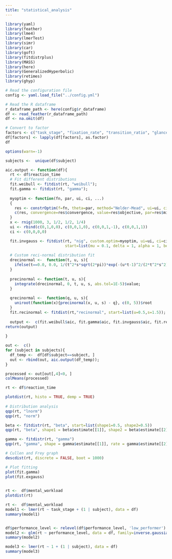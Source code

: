 ```yaml
---
title: "statistical_analysis"
---
```

```r
library(yaml)
library(feather)
library(lme4)
library(lmerTest)
library(simr)
library(car)
library(goft)
library(fitdistrplus)
library(MASS)
library(here)
library(GeneralizedHyperbolic)
library(retimes)
library(ghyp)

# Read the configuration file
config <- yaml.load_file("../config.yml")

# Read the R dataframe
r_dataframe_path <- here(config$r_dataframe)
df <- read_feather(r_dataframe_path)
df <- na.omit(df)

# Convert to factor 
factors <- c("task_stage", "fixation_rate", "transition_ratio", "glance_ratio", "pupil_size", "avg_mental_workload", "high_engagement", "low_engagement", "distraction", "subject", "performance_level")
df[factors] <- lapply(df[factors], as.factor)
df
```


```r
options(warn=-1)

subjects <-  unique(df$subject)

aic.output <- function(df){
  rt <- df$reaction_time
  # Fit different distributions
  fit.weibull <- fitdist(rt, "weibull");
  fit.gamma <- fitdist(rt, "gamma");
  
  myoptim <- function(fn, par, ui, ci, ...)
  {
    res <- constrOptim(f=fn, theta=par, method="Nelder-Mead", ui=ui, ci=ci, ...)
    c(res, convergence=res$convergence, value=res$objective, par=res$minimum, hessian=res$hessian)
  }
  x <- rnig(1000, 3, 1/2, 1/2, 1/4)
  ui <- rbind(c(0,1,0,0), c(0,0,1,0), c(0,0,1,-1), c(0,0,1,1))
  ci <- c(0,0,0,0)

  fit.invgauss <- fitdist(rt, "nig", custom.optim=myoptim, ui=ui, ci=ci,
                          start=list(mu = 0.1, delta = 1, alpha = 1, beta = 0));
  
  # Custom reci-normal distribution fit
  drecinormal <-  function(t, u, s){
    ifelse(t==0.0, 0.0, 1/(t^2*s*sqrt(2*pi))*exp(-(u*t-1)^2/(2*t^2*s^2)));
  }
  
  precinormal <- function(t, u, s){
    integrate(drecinormal, 0, t, u, s, abs.tol=1E-5)$value;
  }
  
  qrecinormal <-  function(q, u, s){
    uniroot(function(x){precinormal(x, u, s) - q}, c(0, 5))$root
  }
  fit.recinormal <- fitdist(rt,"recinormal", start=list(u=0.5,s=1.5));
  
  output <-  c(fit.weibull$aic, fit.gamma$aic, fit.invgauss$aic, fit.recinormal$aic)
return(output)
  
}

out <-  c()
for (subject in subjects){
  df_temp <-  df[df$subject==subject, ]
  out <- rbind(out, aic.output(df_temp));
}
```


```r
processed <- out[out[,4]<0, ]
colMeans(processed)
```


```r
rt <- df$reaction_time

plotdist(rt, histo = TRUE, demp = TRUE)
 
# Distribution analysis
qqp(rt, "lnorm")
qqp(rt, "norm")

beta <- fitdistr(rt, "beta", start=list(shape1=0.5, shape2=0.5))
qqp(rt, "beta", shape1 = beta$estimate[[1]], shape2 = beta$estimate[[2]])

gamma <- fitdistr(rt, "gamma")
qqp(rt, "gamma", shape = gamma$estimate[[1]], rate = gamma$estimate[[2]])

# Cullen and Frey graph
descdist(rt, discrete = FALSE, boot = 1000)

# Plot fitting 
plot(fit.gamma)
plot(fit.exgauss)
 
```

```r
rt <-  df$mental_workload
plotdist(rt)
```


```r
rt <-  df$mental_workload
model1 <- lmer(rt ~ task_stage + (1 | subject), data = df)
summary(model1)
```

```r

```


```r
df$performance_level <- relevel(df$performance_level, 'low_performer')
model2 <- glm(rt ~ performance_level, data = df, family=inverse.gaussian())
summary(model2)
```


```r
model3 <- lmer(rt ~ 1 + (1 | subject), data = df)
summary(model3)
```

